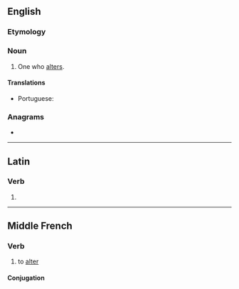 {{also|altérer|älterer}}
==English==

===Etymology===
{{suffix|en|alter|er}}

===Noun===
{{en-noun}}

# One who [[alter]]s.

====Translations====
{{trans-top|one who alters}}
* Portuguese: {{t|pt|alterador|m}}
{{trans-mid}}
{{trans-bottom}}

===Anagrams===
* {{anagrams|en|a=aeelrrt|alerter|realter|relater}}

----

==Latin==

===Verb===
{{la-verb-form|alterer}}

# {{inflection of|alterō||1|s|pres|pasv|subj|lang=la}}

----

==Middle French==

===Verb===
{{head|frm|verb}}

# to [[alter]]

====Conjugation====
{{frm-conj-er|alter}}
